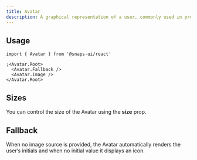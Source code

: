 ```yaml
---
title: Avatar
description: A graphical representation of a user, commonly used in profile sections, comment threads, or user menus.
---
```


<ExampleTabs name="avatar-basics" scope="avatar" />

## Usage

```tsx
import { Avatar } from '@snaps-ui/react'

;<Avatar.Root>
  <Avatar.Fallback />
  <Avatar.Image />
</Avatar.Root>
```

## Sizes

You can control the size of the Avatar using the **size** prop.

<ExampleTabs name="avatar-sizes" scope="avatar" />

## Fallback

When no image source is provided, the Avatar automatically renders the user’s initials and when no initial value it displays an icon.

<ExampleTabs name="avatar-fallback" scope="avatar" />
